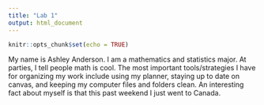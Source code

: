```yaml
---
title: "Lab 1"
output: html_document
---
```


```r
knitr::opts_chunk$set(echo = TRUE)
```

My name is Ashley Anderson. I am a mathematics and statistics major. At parties, I tell people math is cool. The most important tools/strategies I have for organizing my work include using my planner, staying up to date on canvas, and keeping my computer files and folders clean. An interesting fact about myself is that this past weekend I just went to Canada. 